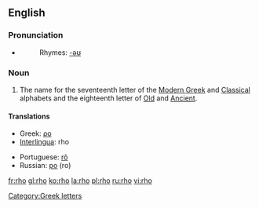 {{letter_disp2|pi|[[image:Greek_uc_rho.png|31px]][[image:Greek_lc_rho.png|27px]] |sigma|ρο|Ρ|ρ}}
==English==
===Pronunciation===
*{{audio|en-us-rho.ogg|Audio (US)}}
*:Rhymes: [[Rhymes:English:-əʊ|-əʊ]]

===Noun===
{{en-noun}}
# The name for the seventeenth letter of the [[Modern Greek]] and [[Classical Greek|Classical]] alphabets and the eighteenth letter of [[Old Greek|Old]] and [[Ancient Greek|Ancient]].

==== Translations ====
{{top}}
*Greek: [[ρο]] {{m}}
*[[Interlingua]]: rho
{{mid}}
*Portuguese: [[rô]] {{m}}
*Russian: [[ро]] (ro)
{{bottom}}

[[Category:Greek letters]]

[[fr:rho]]
[[gl:rho]]
[[ko:rho]]
[[la:rho]]
[[pl:rho]]
[[ru:rho]]
[[vi:rho]]